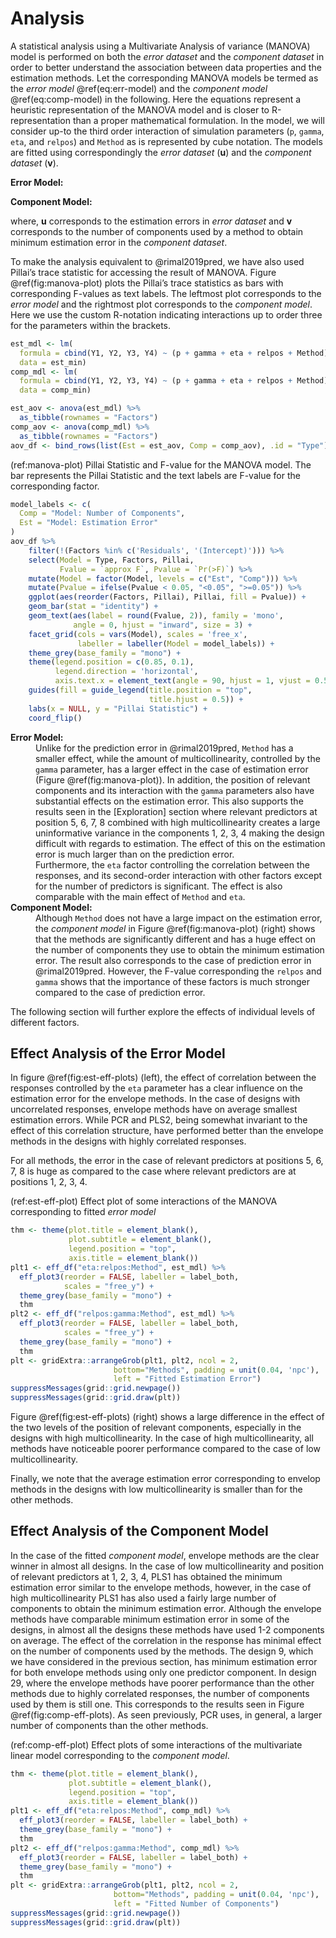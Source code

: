 # Analysis

A statistical analysis using a Multivariate Analysis of variance (MANOVA) model is performed on both the _error dataset_ and the _component dataset_ in order to better understand the association between data properties and the estimation methods. Let the corresponding MANOVA models be termed as the _error model_ \@ref(eq:err-model) and the _component model_ \@ref(eq:comp-model) in the following. Here the equations represent a heuristic representation of the MANOVA model and is closer to R-representation than a proper mathematical formulation. In the model, we will consider up-to the third order interaction of simulation parameters (`p`, `gamma`, `eta`, and `relpos`) and `Method` as is represented by cube notation. The models are fitted using correspondingly the _error dataset_ ($\mathbf{u}$) and the _component dataset_ ($\mathbf{v}$).

**Error Model:**
\begin{equation}
  \mathbf{u} = \left(u_j\right) = \boldsymbol{\mu}_j +
  (\texttt{p} + \texttt{gamma} + \texttt{eta} +
    \texttt{relpos} + \texttt{Methods})^3 +
    \boldsymbol{\varepsilon}
  (\#eq:err-model)
\end{equation}

**Component Model:**
\begin{equation}
  \mathbf{v} = \left(v_j\right) = \boldsymbol{\mu}_j +
  (\texttt{p} + \texttt{gamma} + \texttt{eta} +
    \texttt{relpos} + \texttt{Methods})^3 +
    \boldsymbol{\varepsilon}
  (\#eq:comp-model)
\end{equation}

where, $\mathbf{u}$ corresponds to the estimation errors in _error dataset_ and $\mathbf{v}$  corresponds to the number of components used by a method to obtain minimum estimation error in the _component dataset_.

To make the analysis equivalent to @rimal2019pred, we have also used Pillai's trace statistic for accessing the result of MANOVA. Figure \@ref(fig:manova-plot) plots the Pillai's trace statistics as bars with corresponding F-values as text labels. The leftmost plot corresponds to the _error model_ and the rightmost plot corresponds to the _component model_. Here we use the custom R-notation indicating interactions up to order three for the parameters within the brackets.

```r
est_mdl <- lm(
  formula = cbind(Y1, Y2, Y3, Y4) ~ (p + gamma + eta + relpos + Method) ^ 3,
  data = est_min)
comp_mdl <- lm(
  formula = cbind(Y1, Y2, Y3, Y4) ~ (p + gamma + eta + relpos + Method) ^ 3,
  data = comp_min)
```

```r
est_aov <- anova(est_mdl) %>%
  as_tibble(rownames = "Factors")
comp_aov <- anova(comp_mdl) %>%
  as_tibble(rownames = "Factors")
aov_df <- bind_rows(list(Est = est_aov, Comp = comp_aov), .id = "Type")
```

(ref:manova-plot) Pillai Statistic and F-value for the MANOVA model. The bar represents the Pillai Statistic and the text labels are F-value for the corresponding factor.

```r
model_labels <- c(
  Comp = "Model: Number of Components",
  Est = "Model: Estimation Error"
)
aov_df %>%
    filter(!(Factors %in% c('Residuals', '(Intercept)'))) %>%
    select(Model = Type, Factors, Pillai,
           Fvalue = `approx F`, Pvalue = `Pr(>F)`) %>%
    mutate(Model = factor(Model, levels = c("Est", "Comp"))) %>%
    mutate(Pvalue = ifelse(Pvalue < 0.05, "<0.05", ">=0.05")) %>%
    ggplot(aes(reorder(Factors, Pillai), Pillai, fill = Pvalue)) +
    geom_bar(stat = "identity") +
    geom_text(aes(label = round(Fvalue, 2)), family = 'mono',
              angle = 0, hjust = "inward", size = 3) +
    facet_grid(cols = vars(Model), scales = 'free_x',
               labeller = labeller(Model = model_labels)) +
    theme_grey(base_family = "mono") +
    theme(legend.position = c(0.85, 0.1),
          legend.direction = 'horizontal',
          axis.text.x = element_text(angle = 90, hjust = 1, vjust = 0.5)) +
    guides(fill = guide_legend(title.position = "top",
                               title.hjust = 0.5)) +
    labs(x = NULL, y = "Pillai Statistic") +
    coord_flip()
```

**Error Model:**
: Unlike for the prediction error in @rimal2019pred, `Method` has a smaller effect, while the amount of multicollinearity, controlled by the `gamma` parameter, has a larger effect in the case of estimation error (Figure \@ref(fig:manova-plot)). In addition, the position of relevant components and its interaction with the `gamma` parameters also have substantial effects on the estimation error. This also supports the results seen in the [Exploration] section where relevant predictors at position 5, 6, 7, 8 combined with high multicollinearity creates a large uninformative variance in the components 1, 2, 3, 4 making the design difficult with regards to estimation. The effect of this on the estimation error is much larger than on the prediction error.
: Furthermore, the `eta` factor controlling the correlation between the responses, and its second-order interaction with other factors except for the number of predictors is significant. The effect is also comparable with the main effect of `Method` and `eta`.


**Component Model:**
: Although `Method` does not have a large impact on the estimation error, the _component model_ in Figure \@ref(fig:manova-plot) (right) shows that the methods are significantly different and has a huge effect on the number of components they use to obtain the minimum estimation error. The result also corresponds to the case of prediction error in @rimal2019pred. However, the F-value corresponding the `relpos` and `gamma` shows that the importance of these factors is much stronger compared to the case of prediction error.

The following section will further explore the effects of individual levels of different factors.

## Effect Analysis of the Error Model
In figure \@ref(fig:est-eff-plots) (left), the effect of correlation between the responses controlled by the `eta` parameter has a clear influence on the estimation error for the envelope methods. In the case of designs with uncorrelated responses, envelope methods have on average smallest estimation errors. While PCR and PLS2, being somewhat invariant to the effect of this correlation structure, have performed better than the envelope methods in the designs with highly correlated responses.

For all methods, the error in the case of relevant predictors at positions 5, 6, 7, 8 is huge as compared to the case where relevant predictors are at positions 1, 2, 3, 4.

(ref:est-eff-plot) Effect plot of some interactions of the MANOVA corresponding to fitted _error model_

```r
thm <- theme(plot.title = element_blank(),
             plot.subtitle = element_blank(),
             legend.position = "top",
             axis.title = element_blank())
plt1 <- eff_df("eta:relpos:Method", est_mdl) %>%
  eff_plot3(reorder = FALSE, labeller = label_both,
            scales = "free_y") +
  theme_grey(base_family = "mono") +
  thm
plt2 <- eff_df("relpos:gamma:Method", est_mdl) %>%
  eff_plot3(reorder = FALSE, labeller = label_both,
            scales = "free_y") +
  theme_grey(base_family = "mono") +
  thm
plt <- gridExtra::arrangeGrob(plt1, plt2, ncol = 2,
                       bottom="Methods", padding = unit(0.04, 'npc'),
                       left = "Fitted Estimation Error")
suppressMessages(grid::grid.newpage())
suppressMessages(grid::grid.draw(plt))
```

Figure \@ref(fig:est-eff-plots) (right) shows a large difference in the effect of the two levels of the position of relevant components, especially in the designs with high multicollinearity. In the case of high multicollinearity, all methods have noticeable poorer performance compared to the case of low multicollinearity.

Finally, we note that the average estimation error corresponding to envelop methods in the designs with low multicollinearity is smaller than for the other methods.


## Effect Analysis of the Component Model
In the case of the fitted _component model_, envelope methods are the clear winner in almost all designs. In the case of low multicollinearity and position of relevant predictors at 1, 2, 3, 4, PLS1 has obtained the minimum estimation error similar to the envelope methods, however, in the case of high multicollinearity PLS1 has also used a fairly large number of components to obtain the minimum estimation error. Although the envelope methods have comparable minimum estimation error in some of the designs, in almost all the designs these methods have used  1-2 components on average. The effect of the correlation in the response has minimal effect on the number of components used by the methods. The design 9, which we have considered in the previous section, has minimum estimation error for both envelope methods using only one predictor component. In design 29, where the envelope methods have poorer performance than the other methods due to highly correlated responses, the number of components used by them is still one. This corresponds to the results seen in Figure \@ref(fig:comp-eff-plots). As seen previously, PCR uses, in general, a larger number of components than the other methods.

(ref:comp-eff-plot) Effect plots of some interactions of the multivariate linear model corresponding to the _component model_.

```r
thm <- theme(plot.title = element_blank(),
             plot.subtitle = element_blank(),
             legend.position = "top",
             axis.title = element_blank())
plt1 <- eff_df("eta:relpos:Method", comp_mdl) %>%
  eff_plot3(reorder = FALSE, labeller = label_both) +
  theme_grey(base_family = "mono") +
  thm
plt2 <- eff_df("relpos:gamma:Method", comp_mdl) %>%
  eff_plot3(reorder = FALSE, labeller = label_both) +
  theme_grey(base_family = "mono") +
  thm
plt <- gridExtra::arrangeGrob(plt1, plt2, ncol = 2,
                       bottom="Methods", padding = unit(0.04, 'npc'),
                       left = "Fitted Number of Components")
suppressMessages(grid::grid.newpage())
suppressMessages(grid::grid.draw(plt))
```


